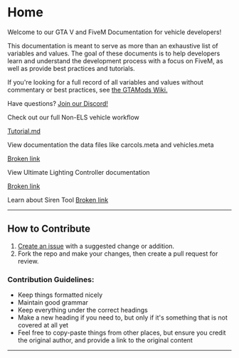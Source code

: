 
# Home

Welcome to our GTA V and FiveM Documentation for vehicle developers!

This documentation is meant to serve as more than an exhaustive list of variables and values. The goal of these documents is to help developers learn and understand the development process with a focus on FiveM, as well as provide best practices and tutorials.

If you're looking for a full record of all variables and values without commentary or best practices, see [the GTAMods Wiki.](https://gtamods.com/wiki/Main\_Page)

Have questions? [Join our Discord!](https://discord.gg/zH3k624aSv)

Check out our full Non-ELS vehicle workflow

[Tutorial.md](Tutorial.md)

View documentation the data files like carcols.meta and vehicles.meta

[Broken link](broken-reference)

View Ultimate Lighting Controller documentation

[Broken link](broken-reference)

Learn about Siren Tool
[Broken link](broken-reference)

***

## How to Contribute

1. [Create an issue](https://github.com/dwnstr/vehicle-docs/issues/new?labels=Suggestion\&template=suggestion.md\&title=%5BSuggestion%5D) with a suggested change or addition.
2. Fork the repo and make your changes, then create a pull request for review.

### Contribution Guidelines:

* Keep things formatted nicely
* Maintain good grammar
* Keep everything under the correct headings
* Make a new heading if you need to, but only if it's something that is not covered at all yet
* Feel free to copy-paste things from other places, but ensure you credit the original author, and provide a link to the original content

***
